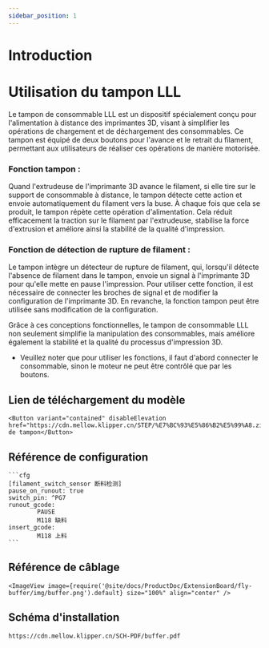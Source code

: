 ```yaml
---
sidebar_position: 1
---
```





# Introduction

# Utilisation du tampon LLL

Le tampon de consommable LLL est un dispositif spécialement conçu pour l'alimentation à distance des imprimantes 3D, visant à simplifier les opérations de chargement et de déchargement des consommables. Ce tampon est équipé de deux boutons pour l'avance et le retrait du filament, permettant aux utilisateurs de réaliser ces opérations de manière motorisée.

### Fonction tampon :

Quand l'extrudeuse de l'imprimante 3D avance le filament, si elle tire sur le support de consommable à distance, le tampon détecte cette action et envoie automatiquement du filament vers la buse. À chaque fois que cela se produit, le tampon répète cette opération d'alimentation. Cela réduit efficacement la traction sur le filament par l'extrudeuse, stabilise la force d'extrusion et améliore ainsi la stabilité de la qualité d'impression.

### Fonction de détection de rupture de filament :

Le tampon intègre un détecteur de rupture de filament, qui, lorsqu'il détecte l'absence de filament dans le tampon, envoie un signal à l'imprimante 3D pour qu'elle mette en pause l'impression. Pour utiliser cette fonction, il est nécessaire de connecter les broches de signal et de modifier la configuration de l'imprimante 3D. En revanche, la fonction tampon peut être utilisée sans modification de la configuration.

Grâce à ces conceptions fonctionnelles, le tampon de consommable LLL non seulement simplifie la manipulation des consommables, mais améliore également la stabilité et la qualité du processus d'impression 3D.

* Veuillez noter que pour utiliser les fonctions, il faut d'abord connecter le consommable, sinon le moteur ne peut être contrôlé que par les boutons.

## Lien de téléchargement du modèle

    <Button variant="contained" disableElevation href="https://cdn.mellow.klipper.cn/STEP/%E7%BC%93%E5%86%B2%E5%99%A8.zip">Modèle de tampon</Button>


## Référence de configuration

    ```cfg
    [filament_switch_sensor 断料检测]
    pause_on_runout: true
    switch_pin: ^PG7
    runout_gcode:
            PAUSE
            M118 缺料
    insert_gcode:
            M118 上料
    ```

## Référence de câblage

    <ImageView image={require('@site/docs/ProductDoc/ExtensionBoard/fly-buffer/img/buffer.png').default} size="100%" align="center" />


## Schéma d'installation

```bash
https://cdn.mellow.klipper.cn/SCH-PDF/buffer.pdf
```



